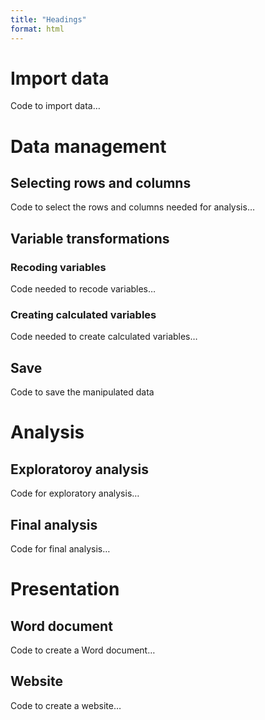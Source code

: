 ```yaml
---
title: "Headings"
format: html
---
```


# Import data

Code to import data...

# Data management

## Selecting rows and columns

Code to select the rows and columns needed for analysis...

## Variable transformations

### Recoding variables

Code needed to recode variables...

### Creating calculated variables

Code needed to create calculated variables...

## Save 

Code to save the manipulated data

# Analysis

## Exploratoroy analysis

Code for exploratory analysis...

## Final analysis

Code for final analysis...

# Presentation

## Word document

Code to create a Word document...

## Website

Code to create a website...
